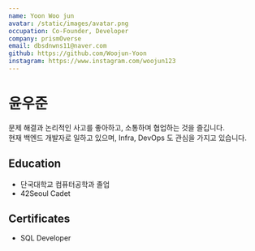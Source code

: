 ```yaml
---
name: Yoon Woo jun
avatar: /static/images/avatar.png
occupation: Co-Founder, Developer
company: prismOverse
email: dbsdnwns11@naver.com
github: https://github.com/Woojun-Yoon
instagram: https://www.instagram.com/woojun123
---
```


# 윤우준
문제 해결과 논리적인 사고를 좋아하고, 소통하며 협업하는 것을 즐깁니다.  
현재 백엔드 개발자로 일하고 있으며, Infra, DevOps 도 관심을 가지고 있습니다.

## Education
- 단국대학교 컴퓨터공학과 졸업
- 42Seoul Cadet

## Certificates
- SQL Developer
